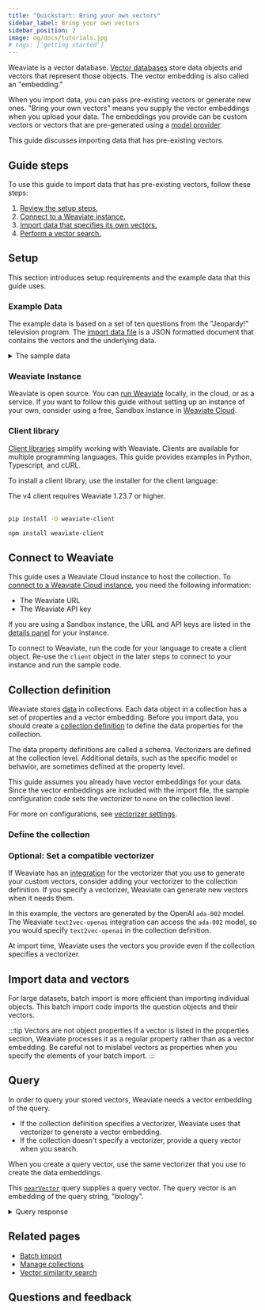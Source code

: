 ```yaml
---
title: "Quickstart: Bring your own vectors"
sidebar_label: Bring your own vectors
sidebar_position: 2
image: og/docs/tutorials.jpg
# tags: ['getting started']
---
```



Weaviate is a vector database. [Vector databases](https://weaviate.io/blog/what-is-a-vector-database) store data objects and vectors that represent those objects. The vector embedding is also called an "embedding."

When you import data, you can pass pre-existing vectors or generate new ones. "Bring your own vectors" means you supply the vector embeddings when you upload your data. The embeddings you provide can be custom vectors or vectors that are pre-generated using a [model provider](/weaviate/model-providers).

This guide discusses importing data that has pre-existing vectors.

## Guide steps

To use this guide to import data that has pre-existing vectors, follow these steps:

1. [Review the setup steps.](#setup)
1. [Connect to a Weaviate instance.](#connect-to-weaviate)
1. [Import data that specifies its own vectors.](#import-data-and-vectors)
1. [Perform a vector search.](#query)

## Setup

This section introduces setup requirements and the example data that this guide uses.

### Example Data

The example data is based on a set of ten questions from the "Jeopardy!" television program. The [import data file](https://raw.githubusercontent.com/weaviate-tutorials/quickstart/main/data/jeopardy_tiny_with_vectors_all-OpenAI-ada-002.json) is a JSON formatted document that contains the vectors and the underlying data.

<details>
  <summary>The sample data</summary>

The JSON file is based on this data. The vector embeddings are generated with the OpenAI API [`text-embedding-ada-002` model](https://platform.openai.com/docs/guides/embeddings/what-are-embeddings).

{" "}
<br />
Your vectors can come from any source, including your own vectorizer model or
another model provider such as Cohere or Hugging Face.
<br />

| Category | Question                                                                                                          | Answer                  | Vector                                             |
| :------- | :---------------------------------------------------------------------------------------------------------------- | :---------------------- | :------------------------------------------------- |
| SCIENCE  | This organ removes excess glucose from the blood & stores it as glycogen                                          | Liver                   | [ -0.006632288, -0.0042016874, ..., -0.020163147 ] |
| ANIMALS  | It's the only living mammal in the order Proboseidea                                                              | Elephant                | [ -0.0166891, -0.00092290324, ..., -0.032253385 ]  |
| ANIMALS  | The gavial looks very much like a crocodile except for this bodily feature                                        | the nose or snout       | [ -0.015592773, 0.019883318, ..., 0.0033349802 ]   |
| ANIMALS  | Weighing around a ton, the eland is the largest species of this animal in Africa                                  | Antelope                | [ 0.014535263, -0.016103541, ..., -0.025882969 ]   |
| ANIMALS  | Heaviest of all poisonous snakes is this North American rattlesnake                                               | the diamondback rattler | [ -0.0030859283, 0.015239313, ..., -0.021798335 ]  |
| SCIENCE  | 2000 news: the Gunnison sage grouse isn't just another northern sage grouse, but a new one of this classification | species                 | [ -0.0090561025, 0.011155112, ..., -0.023036297 ]  |
| SCIENCE  | A metal that is "ductile" can be pulled into this while cold & under pressure                                     | wire                    | [ -0.02735741, 0.01199829, ..., 0.010396339 ]      |
| SCIENCE  | In 1953 Watson & Crick built a model of the molecular structure of this, the gene-carrying substance              | DNA                     | [ -0.014227471, 0.020493254, ..., -0.0027445166 ]  |
| SCIENCE  | Changes in the tropospheric layer of this are what gives us weather                                               | the atmosphere          | [ 0.009625228, 0.027518686, ..., -0.0068922946 ]   |
| SCIENCE  | In 70-degree air, a plane traveling at about 1,130 feet per second breaks it                                      | Sound barrier           | [ -0.0013459147, 0.0018580769, ..., -0.033439033 ] |

</details>

### Weaviate Instance

Weaviate is open source. You can [run Weaviate](/deploy/index.mdx) locally, in the cloud, or as a service. If you want to follow this guide without setting up an instance of your own, consider using a free, Sandbox instance in [Weaviate Cloud](/cloud/quickstart).

### Client library

[Client libraries](/weaviate/client-libraries) simplify working with Weaviate. Clients are available for multiple programming languages. This guide provides examples in Python, Typescript, and cURL.

To install a client library, use the installer for the client language:

<Tabs groupId="languages">
<TabItem value="py" label="Python">
The v4 client requires Weaviate 1.23.7 or higher.<br/><br/>

```bash
pip install -U weaviate-client
```

</TabItem>
<TabItem value="js" label="JS/TS">

```bash
npm install weaviate-client
```

</TabItem>
</Tabs>

## Connect to Weaviate

This guide uses a Weaviate Cloud instance to host the collection. To [connect to a Weaviate Cloud instance](/cloud/manage-clusters/connect), you need the following information:

- The Weaviate URL
- The Weaviate API key

If you are using a Sandbox instance, the URL and API keys are listed in the [details panel](/cloud/manage-clusters/connect.mdx) for your instance.

To connect to Weaviate, run the code for your language to create a client object. Re-use the `client` object in the later steps to connect to your instance and run the sample code.


<ConnectToWeaviate />

## Collection definition

Weaviate stores [data](../concepts/data.md) in collections. Each data object in a collection has a set of properties and a vector embedding. Before you import data, you should create a [collection definition](/weaviate/config-refs/collections.mdx) to define the data properties for the collection.

The data property definitions are called a schema. Vectorizers are defined at the collection level. Additional details, such as the specific model or behavior, are sometimes defined at the property level.

This guide assumes you already have vector embeddings for your data. Since the vector embeddings are included with the import file, the sample configuration code sets the vectorizer to `none` on the collection level .

For more on configurations, see [vectorizer settings](../manage-collections/vector-config.mdx#specify-vectorizer-settings).

### Define the collection


<CreateSchema />

### Optional: Set a compatible vectorizer

If Weaviate has an [integration](/weaviate/model-providers) for the vectorizer that you use to generate your custom vectors, consider adding your vectorizer to the collection definition. If you specify a vectorizer, Weaviate can generate new vectors when it needs them.

In this example, the vectors are generated by the OpenAI `ada-002` model. The Weaviate `text2vec-openai` integration can access the `ada-002` model, so you would specify `text2vec-openai` in the collection definition.

At import time, Weaviate uses the vectors you provide even if the collection specifies a vectorizer.

## Import data and vectors

For large datasets, batch import is more efficient than importing individual objects. This batch import code imports the question objects and their vectors.


<ImportQuestionsWithVectors />

:::tip Vectors are not object properties
If a vector is listed in the properties section, Weaviate processes it as a regular property rather than as a vector embedding.
Be careful not to mislabel vectors as properties when you specify the elements of your batch import.
:::

## Query

In order to query your stored vectors, Weaviate needs a vector embedding of the query.

- If the collection definition specifies a vectorizer, Weaviate uses that vectorizer to generate a vector embedding.
- If the collection doesn't specify a vectorizer, provide a query vector when you search.

When you create a query vector, use the same vectorizer that you use to create the data embeddings.

This [`nearVector`](/weaviate/search/similarity#search-with-a-vector) query supplies a query vector. The query vector is an embedding of the query string, "biology".

<Tabs groupId="languages">
  <TabItem value="py" label="Python">
    <FilteredTextBlock
      text={ByovAllPyCode}
      startMarker="# ===== Query ====="
      endMarker="# ===== Test import ====="
      language="py"
    />
  </TabItem>
  <TabItem value="js" label="JS/TS">
    <FilteredTextBlock
      text={ByovAllTsCode}
      startMarker="// Query using nearVector"
      endMarker="END-OF-FILE"
      language="ts"
    />
  </TabItem>
  <TabItem value="java6" label="Java v6 (Beta)">
    <FilteredTextBlock
      text={JavaV6Code}
      startMarker="// START NearVector"
      endMarker="// END NearVector"
      language="java"
    />
  </TabItem>
  <TabItem value="curl" label="Curl">
    <FilteredTextBlock
      text={ByovAllShCode}
      startMarker="# Query"
      endMarker="END-OF-FILE"
      language="bash"
    />
  </TabItem>
</Tabs>

<details>
  <summary>Query response</summary>

The response is like this:


<BiologyQuestionsJson />

</details>

## Related pages

- [Batch import](../manage-objects/import.mdx)
- [Manage collections](../manage-collections/index.mdx)
- [Vector similarity search](../search/similarity.md)

## Questions and feedback


<DocsFeedback />
